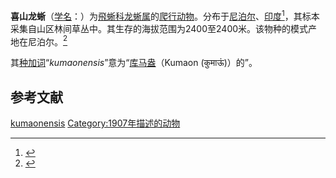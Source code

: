 {{Speciesbox
|genus = Japalura
|species = kumaonensis
|authority = (Annandale, 1907)
}}
'''喜山龙蜥'''（[[学名|学名]]：{{lang|la|''Japalura kumaonensis''}}）为[[飛蜥科|飛蜥科]][[龙蜥属|龙蜥属]]的[[爬行动物|爬行动物]]。分布于[[尼泊尔|尼泊尔]]、[[印度|印度]]<ref>{{cite journal |last1=Wang |first1=Kai |last2=Jiang |first2=Ke |last3=Deepak |first3=V. |last4=Abhijit |first4=Das |last5=Hou |first5=Mian |last6=Che |first6=Jing |last7=Siler |first7=Cameron D. |title=On the Occurrences of Japalura kumaonensis and Japalura tricarinata (Reptilia: Sauria: Draconinae) in China |journal=Herpetologica |date=2018-06 |volume=74 |issue=2 |pages=181–190 |doi=10.1655/Herpetologica-D-17-00018.1}}</ref>，其标本采集自山区林间草丛中。其生存的海拔范围为2400至2400米。该物种的模式产地在尼泊尔。<ref name='id4396'>{{cite web| url =http://www.bioinfo.cn/db05/BjdwSpecies.php?action=view&id=4396| title =喜山龙蜥| work =《中国动物物种编目数据库》| publisher =中国科学院微生物研究所| author =中国科学院动物研究所| accessdate =2009-04-11| deadurl =yes| archiveurl =https://web.archive.org/web/20160305081602/http://www.bioinfo.cn/db05/BjdwSpecies.php?action=view&id=4396| archivedate =2016-03-05}}</ref>

其[[种加词|种加词]]“''kumaonensis''”意为“[[库马盎专区|库马盎]]（Kumaon (कुमाऊं)）的”。

== 参考文献 ==
{{reflist}}

{{Taxonbar|from=Q1037019}}
{{蜥蜴小作品}}

[[Category:龍蜥屬|kumaonensis]]
[[Category:1907年描述的动物|Category:1907年描述的动物]]